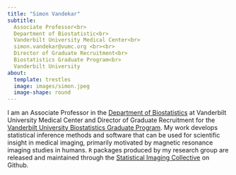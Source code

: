 ```yaml
---
title: "Simon Vandekar"
subtitle:
  Associate Professor<br>
  Department of Biostatistic<br>
  Vanderbilt University Medical Center<br>
  simon.vandekar@vumc.org <br><br>
  Director of Graduate Recruitment<br>
  Biostatistics Graduate Program<br>
  Vanderbilt University
about:
  template: trestles
  image: images/simon.jpeg
  image-shape: round
---
```


<!-- ## Associate Professor of Biostatistics, Vanderbilt University Medical Center -->

<!-- <br><img src="images/simon.jpeg" alt="Simon" style="width:50%"><br> -->

I am an Associate Professor in the [Department of Biostatistics](https://www.vumc.org/biostatistics) at Vanderbilt University Medical Center and Director of Graduate Recruitment for the [Vanderbilt University Biostatistics Graduate Program](https://www.vanderbilt.edu/biostatistics-graduate/). My work develops statistical inference methods and software that can be used for scientific insight in medical imaging, primarily motivated by magnetic resonance imaging studies in humans. `R` packages produced by my research group are released and maintained through the [Statistical Imaging Collective](https://github.com/statimagcoll) on Github.
